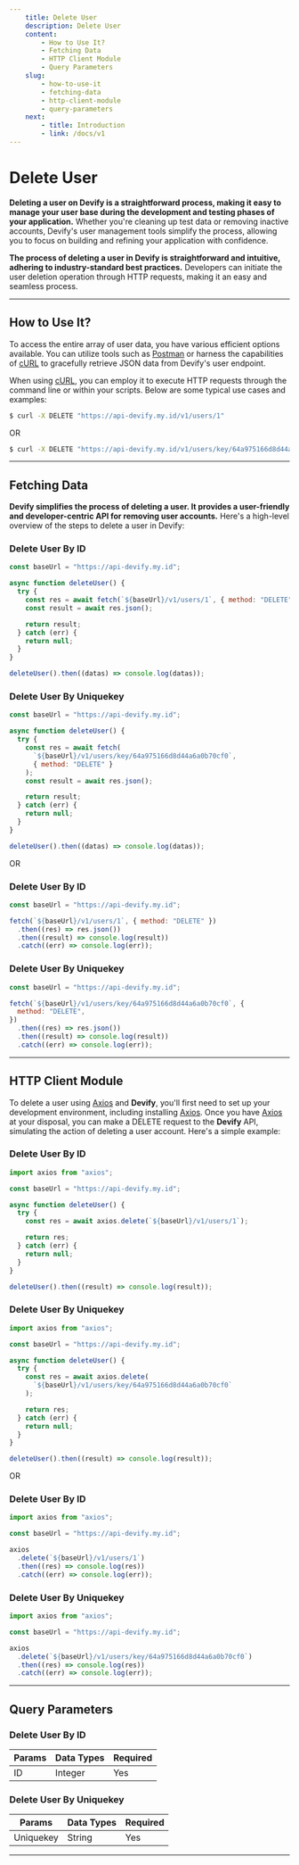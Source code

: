 ```yaml
---
    title: Delete User
    description: Delete User
    content:
        - How to Use It?
        - Fetching Data
        - HTTP Client Module
        - Query Parameters
    slug:
        - how-to-use-it
        - fetching-data
        - http-client-module
        - query-parameters
    next:
        - title: Introduction
        - link: /docs/v1
---
```


# Delete User

**Deleting a user on Devify is a straightforward process, making it easy to manage your user base during the development and testing phases of your application.** Whether you're cleaning up test data or removing inactive accounts, Devify's user management tools simplify the process, allowing you to focus on building and refining your application with confidence.

**The process of deleting a user in Devify is straightforward and intuitive, adhering to industry-standard best practices.** Developers can initiate the user deletion operation through HTTP requests, making it an easy and seamless process.

---

## How to Use It?

To access the entire array of user data, you have various efficient options available. You can utilize tools such as [Postman](https://postman.com) or harness the capabilities of [cURL](https://curl.se) to gracefully retrieve JSON data from Devify's user endpoint.

When using [cURL](https://curl.se), you can employ it to execute HTTP requests through the command line or within your scripts. Below are some typical use cases and examples:

```bash
$ curl -X DELETE "https://api-devify.my.id/v1/users/1"
```

OR

```bash
$ curl -X DELETE "https://api-devify.my.id/v1/users/key/64a975166d8d44a6a0b70cf0"
```

---

## Fetching Data

**Devify simplifies the process of deleting a user. It provides a user-friendly and developer-centric API for removing user accounts.** Here's a high-level overview of the steps to delete a user in Devify:

### Delete User By ID

```js
const baseUrl = "https://api-devify.my.id";

async function deleteUser() {
  try {
    const res = await fetch(`${baseUrl}/v1/users/1`, { method: "DELETE" });
    const result = await res.json();

    return result;
  } catch (err) {
    return null;
  }
}

deleteUser().then((datas) => console.log(datas));
```

### Delete User By Uniquekey

```js
const baseUrl = "https://api-devify.my.id";

async function deleteUser() {
  try {
    const res = await fetch(
      `${baseUrl}/v1/users/key/64a975166d8d44a6a0b70cf0`,
      { method: "DELETE" }
    );
    const result = await res.json();

    return result;
  } catch (err) {
    return null;
  }
}

deleteUser().then((datas) => console.log(datas));
```

OR

### Delete User By ID

```js
const baseUrl = "https://api-devify.my.id";

fetch(`${baseUrl}/v1/users/1`, { method: "DELETE" })
  .then((res) => res.json())
  .then((result) => console.log(result))
  .catch((err) => console.log(err));
```

### Delete User By Uniquekey

```js
const baseUrl = "https://api-devify.my.id";

fetch(`${baseUrl}/v1/users/key/64a975166d8d44a6a0b70cf0`, {
  method: "DELETE",
})
  .then((res) => res.json())
  .then((result) => console.log(result))
  .catch((err) => console.log(err));
```

---

## HTTP Client Module

To delete a user using [Axios](https://axios-http.com) and **Devify**, you'll first need to set up your development environment, including installing [Axios](https://axios-http.com). Once you have [Axios](https://axios-http.com) at your disposal, you can make a DELETE request to the **Devify** API, simulating the action of deleting a user account. Here's a simple example:

### Delete User By ID

```js
import axios from "axios";

const baseUrl = "https://api-devify.my.id";

async function deleteUser() {
  try {
    const res = await axios.delete(`${baseUrl}/v1/users/1`);

    return res;
  } catch (err) {
    return null;
  }
}

deleteUser().then((result) => console.log(result));
```

### Delete User By Uniquekey

```js
import axios from "axios";

const baseUrl = "https://api-devify.my.id";

async function deleteUser() {
  try {
    const res = await axios.delete(
      `${baseUrl}/v1/users/key/64a975166d8d44a6a0b70cf0`
    );

    return res;
  } catch (err) {
    return null;
  }
}

deleteUser().then((result) => console.log(result));
```

OR

### Delete User By ID

```js
import axios from "axios";

const baseUrl = "https://api-devify.my.id";

axios
  .delete(`${baseUrl}/v1/users/1`)
  .then((res) => console.log(res))
  .catch((err) => console.log(err));
```

### Delete User By Uniquekey

```js
import axios from "axios";

const baseUrl = "https://api-devify.my.id";

axios
  .delete(`${baseUrl}/v1/users/key/64a975166d8d44a6a0b70cf0`)
  .then((res) => console.log(res))
  .catch((err) => console.log(err));
```

---

## Query Parameters

### Delete User By ID

| Params | Data Types | Required |
| ------ | ---------- | -------- |
| ID     | Integer    | Yes      |

### Delete User By Uniquekey

| Params    | Data Types | Required |
| --------- | ---------- | -------- |
| Uniquekey | String     | Yes      |

---
